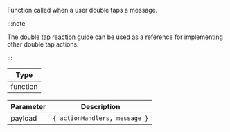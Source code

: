 Function called when a user double taps a message.

:::note

The [double tap reaction guide](/reactnative/guides/message-customization#instagram-style-double-tap-reaction) can be used as a reference for implementing other double tap actions.

:::

| Type     |
| -------- |
| function |

| Parameter | Description                   |
| --------- | ----------------------------- |
| payload   | `{ actionHandlers, message }` |
